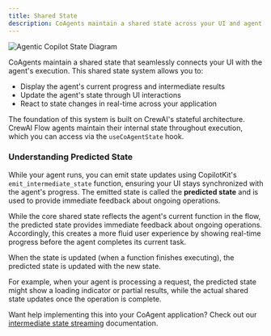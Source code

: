 ```yaml
---
title: Shared State
description: CoAgents maintain a shared state across your UI and agent execution.
---
```


<Frame className="mb-10">
  <img
    src="/images/coagents/coagents-state-diagram.png"
    alt="Agentic Copilot State Diagram"
  />
</Frame>

CoAgents maintain a shared state that seamlessly connects your UI with the agent's execution. This shared state system allows you to:

- Display the agent's current progress and intermediate results
- Update the agent's state through UI interactions
- React to state changes in real-time across your application

The foundation of this system is built on CrewAI's stateful architecture. CrewAI Flow agents maintain their
internal state throughout execution, which you can access via the `useCoAgentState` hook.

### Understanding Predicted State

While your agent runs, you can emit state updates using CopilotKit's `emit_intermediate_state` function, ensuring your UI stays synchronized
with the agent's progress. The emitted state is called the **predicted state** and is used to provide immediate feedback about ongoing
operations.

While the core shared state reflects the agent's current function in the flow, the predicted state provides immediate
feedback about ongoing operations. Accordingly, this creates a more fluid user experience by showing real-time progress before the agent
completes its current task.

When the state is updated (when a function finishes executing), the predicted state is updated with the new state.

For example, when your agent is processing a request, the predicted state might show a loading indicator or partial results, while the actual
shared state updates once the operation is complete.

Want help implementing this into your CoAgent application? Check out our [intermediate state streaming](/crewai-crews/shared-state/predictive-state-updates)
documentation.
